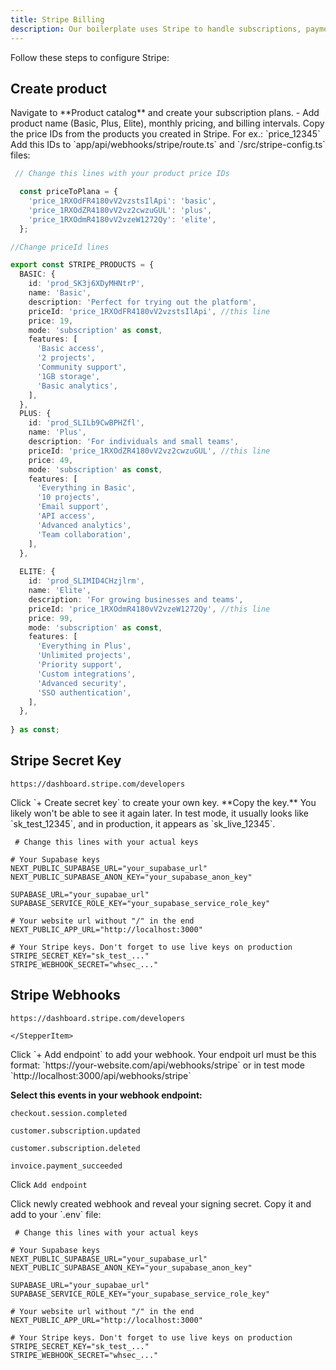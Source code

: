 ```yaml
---
title: Stripe Billing
description: Our boilerplate uses Stripe to handle subscriptions, payments, and billing logic seamlessly.
---
```


Follow these steps to configure Stripe:

## Create product

<Stepper>
  <StepperItem title="Go to Stripe Dashboard">
Navigate to **Product catalog** and create your subscription plans.
   - Add product name (Basic, Plus, Elite), monthly pricing, and billing intervals.
  </StepperItem>
  <StepperItem title="Navigate to newly created products">
Copy the price IDs from the products you created in Stripe. For ex.: `price_12345`

  </StepperItem>
  <StepperItem title="Add this prices to your code">
Add this IDs to `app/api/webhooks/stripe/route.ts` and `/src/stripe-config.ts` files:

```javascript:route.ts showLineNumbers {4-6}
 // Change this lines with your product price IDs

  const priceToPlana = {
    'price_1RXOdFR4180vV2vzstsIlApi': 'basic',
    'price_1RXOdZR4180vV2vz2cwzuGUL': 'plus',
    'price_1RXOdmR4180vV2vzeW1272Qy': 'elite',
  };
```

```javascript:stripe-config.ts 
//Change priceId lines

export const STRIPE_PRODUCTS = {
  BASIC: {
    id: 'prod_SK3j6XDyMHNtrP',
    name: 'Basic',
    description: 'Perfect for trying out the platform',
    priceId: 'price_1RXOdFR4180vV2vzstsIlApi', //this line
    price: 19,
    mode: 'subscription' as const,
    features: [
      'Basic access',
      '2 projects',
      'Community support',
      '1GB storage', 
      'Basic analytics',
    ],
  },
  PLUS: {
    id: 'prod_SLILb9CwBPHZfl',
    name: 'Plus',
    description: 'For individuals and small teams',
    priceId: 'price_1RXOdZR4180vV2vz2cwzuGUL', //this line
    price: 49,
    mode: 'subscription' as const,
    features: [
      'Everything in Basic',
      '10 projects',
      'Email support',
      'API access',
      'Advanced analytics',
      'Team collaboration',
    ],
  },
  
  ELITE: {
    id: 'prod_SLIMID4CHzjlrm',
    name: 'Elite',
    description: 'For growing businesses and teams',
    priceId: 'price_1RXOdmR4180vV2vzeW1272Qy', //this line
    price: 99,
    mode: 'subscription' as const,
    features: [
      'Everything in Plus',
      'Unlimited projects',
      'Priority support',
      'Custom integrations',
      'Advanced security',
      'SSO authentication',
    ],
  },
 
} as const;

```
  </StepperItem>
</Stepper>

## Stripe Secret Key

<Stepper>
  <StepperItem title="Naviagte to Stripe Dashboard → Developers">

   ```plaintext
  https://dashboard.stripe.com/developers
  ```
  </StepperItem>
  <StepperItem title="Go to API Keys">
Click `+ Create secret key` to create your own key. **Copy the key.** You likely won't be able to see it again later. In test mode, it usually looks like `sk_test_12345`, and in production, it appears as `sk_live_12345`.
  </StepperItem>
  <StepperItem title="Add your secret key to `.env` file in your code">

```javascript:.env showLineNumbers {14}
 # Change this lines with your actual keys

# Your Supabase keys
NEXT_PUBLIC_SUPABASE_URL="your_supabase_url"
NEXT_PUBLIC_SUPABASE_ANON_KEY="your_supabase_anon_key"

SUPABASE_URL="your_supabae_url"
SUPABASE_SERVICE_ROLE_KEY="your_supabase_service_role_key"

# Your website url without "/" in the end
NEXT_PUBLIC_APP_URL="http://localhost:3000"

# Your Stripe keys. Don't forget to use live keys on production
STRIPE_SECRET_KEY="sk_test_..."
STRIPE_WEBHOOK_SECRET="whsec_..."

```

  </StepperItem>
</Stepper>

## Stripe Webhooks

<Stepper>
  <StepperItem title="Naviagte to Stripe Dashboard → Developers">

   ```plaintext
  https://dashboard.stripe.com/developers
  ```
    </StepperItem>
   <StepperItem title="Go to Webhooks">
Click `+ Add endpoint` to add your webhook. Your endpoit url must be this format: `https://your-website.com/api/webhooks/stripe` or in test mode `http://localhost:3000/api/webhooks/stripe`

**Select this events in your webhook endpoint:**
```plaintext
checkout.session.completed
```
```plaintext
customer.subscription.updated
```
```plaintext
customer.subscription.deleted
```
```plaintext
invoice.payment_succeeded
```

Click `Add endpoint`


  </StepperItem>
  <StepperItem title="Get your webhook secret">
Click newly created webhook and reveal your signing secret. Copy it and add to your `.env` file:

```javascript:.env showLineNumbers {15}
 # Change this lines with your actual keys

# Your Supabase keys
NEXT_PUBLIC_SUPABASE_URL="your_supabase_url"
NEXT_PUBLIC_SUPABASE_ANON_KEY="your_supabase_anon_key"

SUPABASE_URL="your_supabae_url"
SUPABASE_SERVICE_ROLE_KEY="your_supabase_service_role_key"

# Your website url without "/" in the end
NEXT_PUBLIC_APP_URL="http://localhost:3000"

# Your Stripe keys. Don't forget to use live keys on production
STRIPE_SECRET_KEY="sk_test_..."
STRIPE_WEBHOOK_SECRET="whsec_..."

```

  </StepperItem>
</Stepper>